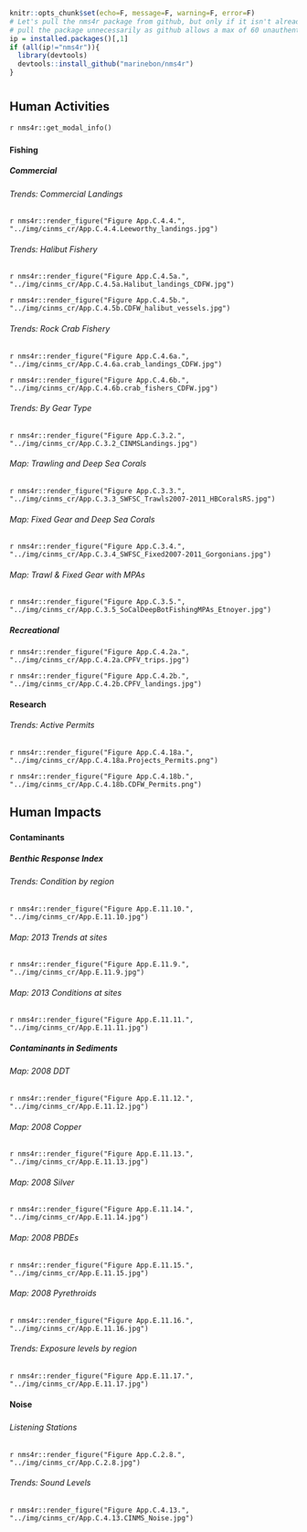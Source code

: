
```r
knitr::opts_chunk$set(echo=F, message=F, warning=F, error=F)
# Let's pull the nms4r package from github, but only if it isn't already installed. We don't want to
# pull the package unnecessarily as github allows a max of 60 unauthenticated requests per hour.
ip = installed.packages()[,1]
if (all(ip!="nms4r")){
  library(devtools)
  devtools::install_github("marinebon/nms4r")
}
```

# {.tabset}

## Human Activities

`r nms4r::get_modal_info()`

### {.tabset}

#### Fishing {.tabset}

##### Commercial {.tabset}
###### Trends: Commercial Landings

`r nms4r::render_figure("Figure App.C.4.4.", "../img/cinms_cr/App.C.4.4.Leeworthy_landings.jpg")`

###### Trends: Halibut Fishery

`r nms4r::render_figure("Figure App.C.4.5a.", "../img/cinms_cr/App.C.4.5a.Halibut_landings_CDFW.jpg")`

`r nms4r::render_figure("Figure App.C.4.5b.", "../img/cinms_cr/App.C.4.5b.CDFW_halibut_vessels.jpg")`

###### Trends: Rock Crab Fishery

`r nms4r::render_figure("Figure App.C.4.6a.", "../img/cinms_cr/App.C.4.6a.crab_landings_CDFW.jpg")`

`r nms4r::render_figure("Figure App.C.4.6b.", "../img/cinms_cr/App.C.4.6b.crab_fishers_CDFW.jpg")`

###### Trends: By Gear Type

`r nms4r::render_figure("Figure App.C.3.2.", "../img/cinms_cr/App.C.3.2_CINMSLandings.jpg")`

###### Map: Trawling and Deep Sea Corals

`r nms4r::render_figure("Figure App.C.3.3.", "../img/cinms_cr/App.C.3.3_SWFSC_Trawls2007-2011_HBCoralsRS.jpg")`

###### Map: Fixed Gear and Deep Sea Corals

`r nms4r::render_figure("Figure App.C.3.4.", "../img/cinms_cr/App.C.3.4_SWFSC_Fixed2007-2011_Gorgonians.jpg")`

###### Map: Trawl & Fixed Gear with MPAs 

`r nms4r::render_figure("Figure App.C.3.5.", "../img/cinms_cr/App.C.3.5_SoCalDeepBotFishingMPAs_Etnoyer.jpg")`

##### Recreational {.active}

`r nms4r::render_figure("Figure App.C.4.2a.", "../img/cinms_cr/App.C.4.2a.CPFV_trips.jpg")`

`r nms4r::render_figure("Figure App.C.4.2b.", "../img/cinms_cr/App.C.4.2b.CPFV_landings.jpg")`

#### Research
###### Trends: Active Permits

`r nms4r::render_figure("Figure App.C.4.18a.", "../img/cinms_cr/App.C.4.18a.Projects_Permits.png")`

`r nms4r::render_figure("Figure App.C.4.18b.", "../img/cinms_cr/App.C.4.18b.CDFW_Permits.png")`

## Human Impacts

### {.tabset}

#### Contaminants {.tabset}
##### Benthic Response Index 
###### Trends: Condition by region

`r nms4r::render_figure("Figure App.E.11.10.", "../img/cinms_cr/App.E.11.10.jpg")`

###### Map: 2013 Trends at sites

`r nms4r::render_figure("Figure App.E.11.9.", "../img/cinms_cr/App.E.11.9.jpg")`

###### Map: 2013 Conditions at sites

`r nms4r::render_figure("Figure App.E.11.11.", "../img/cinms_cr/App.E.11.11.jpg")`

##### Contaminants in Sediments

###### Map: 2008 DDT 

`r nms4r::render_figure("Figure App.E.11.12.", "../img/cinms_cr/App.E.11.12.jpg")`

###### Map: 2008 Copper

`r nms4r::render_figure("Figure App.E.11.13.", "../img/cinms_cr/App.E.11.13.jpg")`

###### Map: 2008 Silver

`r nms4r::render_figure("Figure App.E.11.14.", "../img/cinms_cr/App.E.11.14.jpg")`

###### Map: 2008 PBDEs

`r nms4r::render_figure("Figure App.E.11.15.", "../img/cinms_cr/App.E.11.15.jpg")`

###### Map: 2008 Pyrethroids

`r nms4r::render_figure("Figure App.E.11.16.", "../img/cinms_cr/App.E.11.16.jpg")`

###### Trends: Exposure levels by region

`r nms4r::render_figure("Figure App.E.11.17.", "../img/cinms_cr/App.E.11.17.jpg")`

#### Noise

##### {.tabset}

###### Listening Stations

`r nms4r::render_figure("Figure App.C.2.8.", "../img/cinms_cr/App.C.2.8.jpg")`

###### Trends: Sound Levels

`r nms4r::render_figure("Figure App.C.4.13.", "../img/cinms_cr/App.C.4.13.CINMS_Noise.jpg")`
